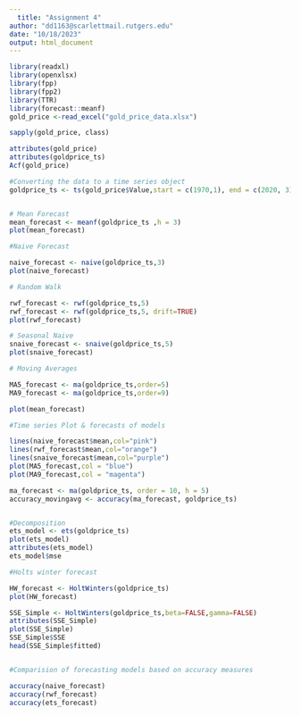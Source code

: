 ```yaml
---
  title: "Assignment 4"
author: "dd1163@scarlettmail.rutgers.edu"
date: "10/18/2023"
output: html_document
---
```

  
  
```r
library(readxl)
library(openxlsx)
library(fpp)
library(fpp2)
library(TTR)
library(forecast::meanf)
gold_price <-read_excel("gold_price_data.xlsx")

sapply(gold_price, class)

attributes(gold_price)
attributes(goldprice_ts)
Acf(gold_price)

#Converting the data to a time series object
goldprice_ts <- ts(gold_price$Value,start = c(1970,1), end = c(2020, 3), frequency = 12)


# Mean Forecast
mean_forecast <- meanf(goldprice_ts ,h = 3)
plot(mean_forecast)

#Naive Forecast

naive_forecast <- naive(goldprice_ts,3)
plot(naive_forecast)

# Random Walk

rwf_forecast <- rwf(goldprice_ts,5)
rwf_forecast <- rwf(goldprice_ts,5, drift=TRUE)
plot(rwf_forecast)

# Seasonal Naive
snaive_forecast <- snaive(goldprice_ts,5)
plot(snaive_forecast)

# Moving Averages

MA5_forecast <- ma(goldprice_ts,order=5)
MA9_forecast <- ma(goldprice_ts,order=9)

plot(mean_forecast)

#Time series Plot & forecasts of models

lines(naive_forecast$mean,col="pink")
lines(rwf_forecast$mean,col="orange")
lines(snaive_forecast$mean,col="purple")
plot(MA5_forecast,col = "blue")
plot(MA9_forecast,col = "magenta")

ma_forecast <- ma(goldprice_ts, order = 10, h = 5)
accuracy_movingavg <- accuracy(ma_forecast, goldprice_ts)


#Decomposition
ets_model <- ets(goldprice_ts)
plot(ets_model)
attributes(ets_model)
ets_model$mse

#Holts winter forecast

HW_forecast <- HoltWinters(goldprice_ts)
plot(HW_forecast)

SSE_Simple <- HoltWinters(goldprice_ts,beta=FALSE,gamma=FALSE)
attributes(SSE_Simple)
plot(SSE_Simple)
SSE_Simple$SSE
head(SSE_Simple$fitted)


#Comparision of forecasting models based on accuracy measures

accuracy(naive_forecast)
accuracy(rwf_forecast)
accuracy(ets_forecast)


```